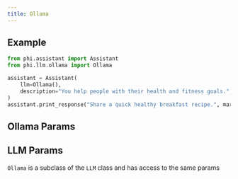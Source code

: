 ```yaml
---
title: Ollama
---
```


## Example

<CodeGroup>

```python assistant.py
from phi.assistant import Assistant
from phi.llm.ollama import Ollama

assistant = Assistant(
    llm=Ollama(),
    description="You help people with their health and fitness goals.",
)
assistant.print_response("Share a quick healthy breakfast recipe.", markdown=True)
```

</CodeGroup>

## Ollama Params

<Snippet file = "llm-ollama-reference.mdx"/>

## LLM Params

`Ollama` is a subclass of the `LLM` class and has access to the same params

<Snippet file="llm-base-reference.mdx" />
